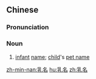 ==Chinese==
{{zh-forms}}

===Pronunciation===
{{zh-pron
|m=rǔmíng
|c=jyu5 meng4-2
|mn=kh:jú-miâ/qz,tp,xm:lú-miâ/zz:jí-miâ/qz,xm:lú-bêng/zz:jí-bêng
|cat=n
}}

===Noun===
{{zh-noun}}

# [[infant]] [[name]]; [[child]]'s [[pet name]]

[[zh-min-nan:乳名]]
[[hu:乳名]]
[[zh:乳名]]